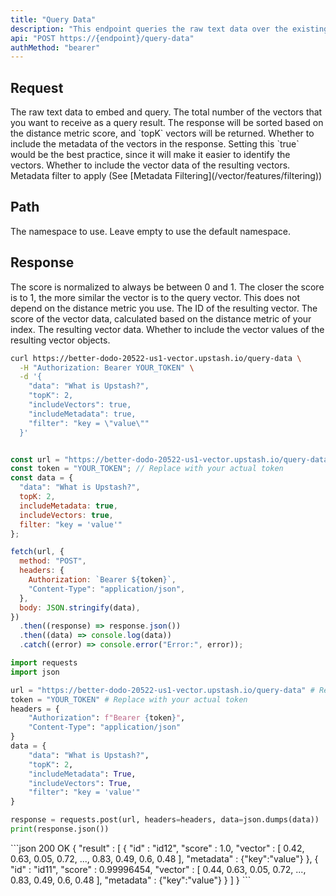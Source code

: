 ```yaml
---
title: "Query Data"
description: "This endpoint queries the raw text data over the existing vectors in the index after embedding it."
api: "POST https://{endpoint}/query-data"
authMethod: "bearer"
---
```


## Request

<ParamField body="data" name="data" type="string" required>
  The raw text data to embed and query.
</ParamField>
<ParamField body="topK" type="number" required>
  The total number of the vectors that you want to receive as a query
  result. The response will be sorted based on the distance metric score,
  and `topK` vectors will be returned.
</ParamField>
<ParamField body="includeMetadata" type="boolean">
  Whether to include the metadata of the vectors in the response. Setting
  this `true` would be the best practice, since it will make it easier to
  identify the vectors.
</ParamField>
<ParamField body="includeVectors" type="boolean">
  Whether to include the vector data of the resulting vectors.
</ParamField>
<ParamField body="filter" type="string">
  Metadata filter to apply (See [Metadata Filtering](/vector/features/filtering))
</ParamField>

## Path

<ParamField path="namespace" type="string">
  The namespace to use. Leave empty to use the default namespace.
</ParamField>

## Response

<Note>
  The score is normalized to always be between 0 and 1. The closer the score is to 1, the more similar the vector is to the query vector.
  This does not depend on the distance metric you use.
</Note>

<ResponseField name="Response" type="Array">
  <Expandable defaultOpen="true">
    <ResponseField name="id" type="string" required>
      The ID of the resulting vector.
    </ResponseField>
    <ResponseField name="score" type="number" required>
      The score of the vector data, calculated based on the distance metric of your index.
    </ResponseField>
    <ResponseField name="vector" type="number[]">
      The resulting vector data.
    </ResponseField>
    <ResponseField name="metadata" type="Object">
      Whether to include the vector values of the resulting vector objects.
    </ResponseField>
  </Expandable>
</ResponseField>

<RequestExample>

```sh curl
curl https://better-dodo-20522-us1-vector.upstash.io/query-data \
  -H "Authorization: Bearer YOUR_TOKEN" \
  -d '{
    "data": "What is Upstash?",
    "topK": 2,
    "includeVectors": true,
    "includeMetadata": true,
    "filter": "key = \"value\""
  }'
```

```js Node

const url = "https://better-dodo-20522-us1-vector.upstash.io/query-data"; // Replace with your index endpoint.
const token = "YOUR_TOKEN"; // Replace with your actual token
const data = {
  "data": "What is Upstash?",
  topK: 2,
  includeMetadata: true,
  includeVectors: true,
  filter: "key = 'value'"
};

fetch(url, {
  method: "POST",
  headers: {
    Authorization: `Bearer ${token}`,
    "Content-Type": "application/json",
  },
  body: JSON.stringify(data),
})
  .then((response) => response.json())
  .then((data) => console.log(data))
  .catch((error) => console.error("Error:", error));
```

```python Python
import requests
import json

url = "https://better-dodo-20522-us1-vector.upstash.io/query-data" # Replace with your index endpoint.
token = "YOUR_TOKEN" # Replace with your actual token
headers = {
    "Authorization": f"Bearer {token}",
    "Content-Type": "application/json"
}
data = {
    "data": "What is Upstash?",
    "topK": 2,
    "includeMetadata": True,
    "includeVectors": True,
    "filter": "key = 'value'"
}

response = requests.post(url, headers=headers, data=json.dumps(data))
print(response.json())
```

</RequestExample>

<ResponseExample>
```json 200 OK
{
  "result" : [ 
    {
      "id" : "id12",
      "score" : 1.0,
      "vector" : [ 0.42, 0.63, 0.05, 0.72, ..., 0.83, 0.49, 0.6, 0.48 ],
      "metadata" : {"key":"value"}
    }, 
    {
      "id" : "id11",
      "score" : 0.99996454,
      "vector" : [ 0.44, 0.63, 0.05, 0.72, ..., 0.83, 0.49, 0.6, 0.48 ],
      "metadata" : {"key":"value"}
    } 
  ]
}
```
</ResponseExample>
